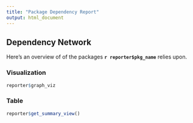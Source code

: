 ```yaml
---
title: "Package Dependency Report"
output: html_document
---
```


## Dependency Network

Here's an overview of of the packages **`r reporter$pkg_name`** relies upon.

### Visualization

```r
reporter$graph_viz
```

### Table

```r
reporter$get_summary_view()
```
